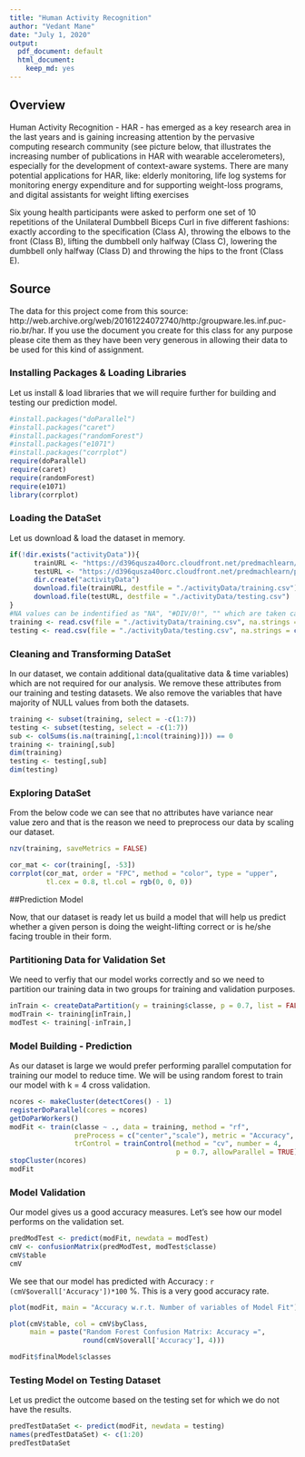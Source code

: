 ```yaml
---
title: "Human Activity Recognition"
author: "Vedant Mane"
date: "July 1, 2020"
output:
  pdf_document: default
  html_document:
    keep_md: yes
---
```


## Overview

Human Activity Recognition - HAR - has emerged as a key research area in the last years and is gaining increasing attention by the pervasive computing research community (see picture below, that illustrates the increasing number of publications in HAR with wearable accelerometers), especially for the development of context-aware systems. There are many potential applications for HAR, like: elderly monitoring, life log systems for monitoring energy expenditure and for supporting weight-loss programs, and digital assistants for weight lifting exercises

Six young health participants were asked to perform one set of 10 repetitions of the Unilateral Dumbbell Biceps Curl in five different fashions: exactly according to the specification (Class A), throwing the elbows to the front (Class B), lifting the dumbbell only halfway (Class C), lowering the dumbbell only halfway (Class D) and throwing the hips to the front (Class E).

## Source

The data for this project come from this source: http://web.archive.org/web/20161224072740/http:/groupware.les.inf.puc-rio.br/har. If you use the document you create for this class for any purpose please cite them as they have been very generous in allowing their data to be used for this kind of assignment.

### Installing Packages & Loading Libraries

Let us install & load libraries that we will require further for building and testing our prediction model.

```r
#install.packages("doParallel")
#install.packages("caret")
#install.packages("randomForest")
#install.packages("e1071")
#install.packages("corrplot")
require(doParallel)
require(caret)
require(randomForest)
require(e1071)
library(corrplot)
```

### Loading the DataSet

Let us download & load the dataset in memory.

```r
if(!dir.exists("activityData")){
      trainURL <- "https://d396qusza40orc.cloudfront.net/predmachlearn/pml-training.csv"
      testURL <- "https://d396qusza40orc.cloudfront.net/predmachlearn/pml-testing.csv"
      dir.create("activityData")
      download.file(trainURL, destfile = "./activityData/training.csv")
      download.file(testURL, destfile = "./activityData/testing.csv")
}
#NA values can be indentified as "NA", "#DIV/0!", "" which are taken care.
training <- read.csv(file = "./activityData/training.csv", na.strings = c("NA", "#DIV/0!", ""))
testing <- read.csv(file = "./activityData/testing.csv", na.strings = c("NA", "#DIV/0!", ""))
```

### Cleaning and Transforming DataSet

In our dataset, we contain additional data(qualitative data & time variables) which are not required for our analysis. We remove these attributes from our training and testing datasets. We also remove the variables that have majority of NULL values from both the datasets.

```r
training <- subset(training, select = -c(1:7))
testing <- subset(testing, select = -c(1:7))
sub <- colSums(is.na(training[,1:ncol(training)])) == 0
training <- training[,sub]
dim(training)
testing <- testing[,sub]
dim(testing)
```

### Exploring DataSet

From the below code we can see that no attributes have variance near value zero and that is the reason we need to preprocess our data by scaling our dataset.

```r
nzv(training, saveMetrics = FALSE)

cor_mat <- cor(training[, -53])
corrplot(cor_mat, order = "FPC", method = "color", type = "upper", 
         tl.cex = 0.8, tl.col = rgb(0, 0, 0))
```

##Prediction Model

Now, that our dataset is ready let us build a model that will help us predict whether a given person is doing the weight-lifting correct or is he/she facing trouble in their form.

### Partitioning Data for Validation Set

We need to verfiy that our model works correctly and so we need to partition our training data in two groups for training and validation purposes.

```r
inTrain <- createDataPartition(y = training$classe, p = 0.7, list = FALSE)
modTrain <- training[inTrain,]
modTest <- training[-inTrain,]
```

### Model Building - Prediction

As our dataset is large we would prefer performing parallel computation for training our model to reduce time. We will be using random forest to train our model with k = 4 cross validation.

```r
ncores <- makeCluster(detectCores() - 1)
registerDoParallel(cores = ncores)
getDoParWorkers()
modFit <- train(classe ~ ., data = training, method = "rf", 
                preProcess = c("center","scale"), metric = "Accuracy",
                trControl = trainControl(method = "cv", number = 4, 
                                         p = 0.7, allowParallel = TRUE))
stopCluster(ncores)
modFit
```


### Model Validation 

Our model gives us a good accuracy measures. Let's see how our model performs on the validation set.

```r
predModTest <- predict(modFit, newdata = modTest)
cmV <- confusionMatrix(predModTest, modTest$classe)
cmV$table
cmV
```

We see that our model has predicted with Accuracy : `r (cmV$overall['Accuracy'])*100` %. This is a very good accuracy rate.

```r
plot(modFit, main = "Accuracy w.r.t. Number of variables of Model Fit")

plot(cmV$table, col = cmV$byClass,
     main = paste("Random Forest Confusion Matrix: Accuracy =", 
                  round(cmV$overall['Accuracy'], 4)))

modFit$finalModel$classes
```

### Testing Model on Testing Dataset

Let us predict the outcome based on the testing set for which we do not have the results.

```r
predTestDataSet <- predict(modFit, newdata = testing)
names(predTestDataSet) <- c(1:20)
predTestDataSet
```
